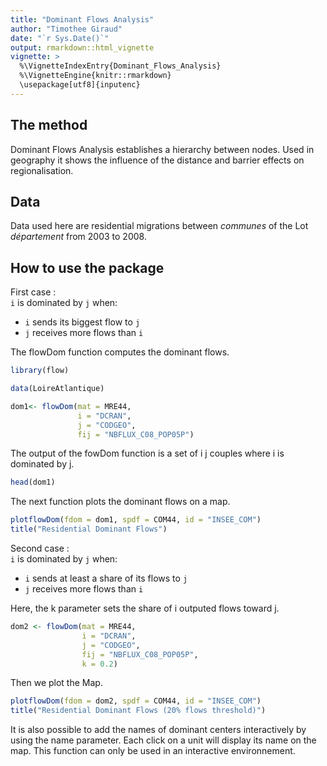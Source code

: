 ```yaml
---
title: "Dominant Flows Analysis"
author: "Timothee Giraud"
date: "`r Sys.Date()`"
output: rmarkdown::html_vignette
vignette: >
  %\VignetteIndexEntry{Dominant_Flows_Analysis}
  %\VignetteEngine{knitr::rmarkdown}
  \usepackage[utf8]{inputenc}
---
```


## The method
Dominant Flows Analysis establishes a hierarchy between nodes.
Used in geography it shows the influence of the distance and barrier effects on 
regionalisation.  

## Data
Data used here are residential migrations between *communes* of the Lot *département* from 2003 to 2008. 

## How to use the package
First case :   
`i` is dominated by `j` when:  

* `i` sends its biggest flow to `j`  
* `j` receives more flows than `i`


The flowDom function computes the dominant flows.

```r
library(flow)

data(LoireAtlantique)

dom1<- flowDom(mat = MRE44,
               i = "DCRAN",
               j = "CODGEO",
               fij = "NBFLUX_C08_POP05P")
```

The output of the fowDom function is a set of i j couples where i is dominated by j. 

```r
head(dom1)
```

The next function plots the dominant flows on a map.

```r
plotflowDom(fdom = dom1, spdf = COM44, id = "INSEE_COM")
title("Residential Dominant Flows")
```

Second case :   
`i` is dominated by `j` when:    

* `i` sends at least a share of its flows to `j`   
* `j` receives more flows than `i`

Here, the k parameter sets the share of i outputed flows toward j.

```r
dom2 <- flowDom(mat = MRE44,
                i = "DCRAN",
                j = "CODGEO",
                fij = "NBFLUX_C08_POP05P", 
                k = 0.2)
```


Then we plot the Map.
```r
plotflowDom(fdom = dom2, spdf = COM44, id = "INSEE_COM")
title("Residential Dominant Flows (20% flows threshold)")
```

It is also possible to add the names of dominant centers interactively by using the
name parameter. Each click on a unit will display its name on the map. This function can only be used in an interactive environnement.





